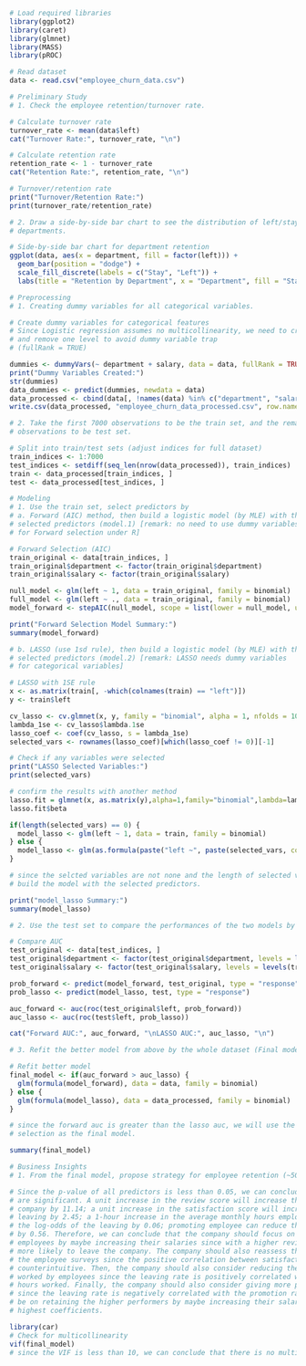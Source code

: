 ```R
# Load required libraries
library(ggplot2)
library(caret)
library(glmnet)
library(MASS)
library(pROC)

# Read dataset
data <- read.csv("employee_churn_data.csv")

# Preliminary Study
# 1. Check the employee retention/turnover rate. 

# Calculate turnover rate
turnover_rate <- mean(data$left)
cat("Turnover Rate:", turnover_rate, "\n")

# Calculate retention rate
retention_rate <- 1 - turnover_rate
cat("Retention Rate:", retention_rate, "\n")

# Turnover/retention rate
print("Turnover/Retention Rate:")
print(turnover_rate/retention_rate)

# 2. Draw a side-by-side bar chart to see the distribution of left/stay among 
# departments.

# Side-by-side bar chart for department retention
ggplot(data, aes(x = department, fill = factor(left))) +
  geom_bar(position = "dodge") +
  scale_fill_discrete(labels = c("Stay", "Left")) +
  labs(title = "Retention by Department", x = "Department", fill = "Status")
```

```R
# Preprocessing
# 1. Creating dummy variables for all categorical variables.

# Create dummy variables for categorical features
# Since Logistic regression assumes no multicollinearity, we need to create dummy variables for categorical features
# and remove one level to avoid dummy variable trap
# (fullRank = TRUE)

dummies <- dummyVars(~ department + salary, data = data, fullRank = TRUE)
print("Dummy Variables Created:")
str(dummies)
data_dummies <- predict(dummies, newdata = data)
data_processed <- cbind(data[, !names(data) %in% c("department", "salary")], data_dummies)
write.csv(data_processed, "employee_churn_data_processed.csv", row.names = FALSE)

# 2. Take the first 7000 observations to be the train set, and the remaining 
# observations to be test set.

# Split into train/test sets (adjust indices for full dataset)
train_indices <- 1:7000  
test_indices <- setdiff(seq_len(nrow(data_processed)), train_indices)
train <- data_processed[train_indices, ]
test <- data_processed[test_indices, ]
```
```R
# Modeling
# 1. Use the train set, select predictors by 
# a. Forward (AIC) method, then build a logistic model (by MLE) with the 
# selected predictors (model.1) [remark: no need to use dummy variables 
# for Forward selection under R] 

# Forward Selection (AIC)
train_original <- data[train_indices, ]
train_original$department <- factor(train_original$department)
train_original$salary <- factor(train_original$salary)

null_model <- glm(left ~ 1, data = train_original, family = binomial)
full_model <- glm(left ~ ., data = train_original, family = binomial)
model_forward <- stepAIC(null_model, scope = list(lower = null_model, upper = full_model), direction = "forward")

print("Forward Selection Model Summary:")
summary(model_forward)

# b. LASSO (use 1sd rule), then build a logistic model (by MLE) with the 
# selected predictors (model.2) [remark: LASSO needs dummy variables 
# for categorical variables]

# LASSO with 1SE rule
x <- as.matrix(train[, -which(colnames(train) == "left")])
y <- train$left

cv_lasso <- cv.glmnet(x, y, family = "binomial", alpha = 1, nfolds = 10)
lambda_1se <- cv_lasso$lambda.1se
lasso_coef <- coef(cv_lasso, s = lambda_1se)
selected_vars <- rownames(lasso_coef)[which(lasso_coef != 0)][-1]

# Check if any variables were selected
print("LASSO Selected Variables:")
print(selected_vars)

# confirm the results with another method
lasso.fit = glmnet(x, as.matrix(y),alpha=1,family="binomial",lambda=lambda_1se)#lambda by 1se
lasso.fit$beta

if(length(selected_vars) == 0) {
  model_lasso <- glm(left ~ 1, data = train, family = binomial)
} else {
  model_lasso <- glm(as.formula(paste("left ~", paste(selected_vars, collapse = "+"))), data = train, family = binomial)
}

# since the selcted variables are not none and the length of selected variables is positive, we can
# build the model with the selected predictors.

print("model_lasso Summary:")
summary(model_lasso)
```

```R
# 2. Use the test set to compare the performances of the two models by AUC.  

# Compare AUC
test_original <- data[test_indices, ]
test_original$department <- factor(test_original$department, levels = levels(train_original$department))
test_original$salary <- factor(test_original$salary, levels = levels(train_original$salary))

prob_forward <- predict(model_forward, test_original, type = "response")
prob_lasso <- predict(model_lasso, test, type = "response")

auc_forward <- auc(roc(test_original$left, prob_forward))
auc_lasso <- auc(roc(test$left, prob_lasso))

cat("Forward AUC:", auc_forward, "\nLASSO AUC:", auc_lasso, "\n")

# 3. Refit the better model from above by the whole dataset (Final model)   

# Refit better model
final_model <- if(auc_forward > auc_lasso) {
  glm(formula(model_forward), data = data, family = binomial)
} else {
  glm(formula(model_lasso), data = data_processed, family = binomial)
}

# since the forward auc is greater than the lasso auc, we will use the model with forward(AIC)
# selection as the final model.

summary(final_model)

# Business Insights
# 1. From the final model, propose strategy for employee retention (~50 words). 

# Since the p-value of all predictors is less than 0.05, we can conclude that all the predictors
# are significant. A unit increase in the review score will increase the log-odds of leaving the
# company by 11.14; a unit increase in the satisfaction score will increase the log-odds of the 
# leaving by 2.45; a 1-hour increase in the average monthly hours employee worked will increase 
# the log-odds of the leaving by 0.06; promoting employee can reduce the log-odds of the leaving
# by 0.56. Therefore, we can conclude that the company should focus on retaining high performing
# employees by maybe increasing their salaries since with a higher review score, the employee is
# more likely to leave the company. The company should also reassess the satisfaction metrics of
# the employee surveys since the positive correlation between satisfaction and leaving is
# counterintuitive. Then, the company should also consider reducing the average monthly hours 
# worked by employees since the leaving rate is positively correlated with the average monthly 
# hours worked. Finally, the company should also consider giving more promotion to the employees 
# since the leaving rate is negatively correlated with the promotion rate. The primary focus should
# be on retaining the higher performers by maybe increasing their salaries since they have the
# highest coefficients. 

library(car)
# Check for multicollinearity
vif(final_model)
# since the VIF is less than 10, we can conclude that there is no multicollinearity for the model.
```